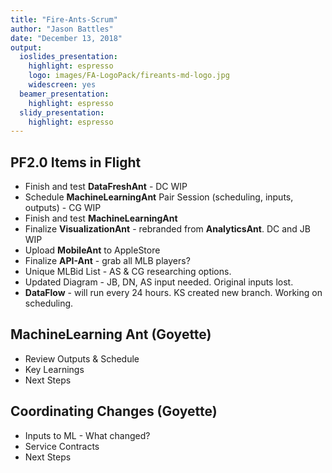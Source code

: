 ```yaml
---
title: "Fire-Ants-Scrum"
author: "Jason Battles"
date: "December 13, 2018"
output:
  ioslides_presentation:
    highlight: espresso
    logo: images/FA-LogoPack/fireants-md-logo.jpg
    widescreen: yes
  beamer_presentation:
    highlight: espresso
  slidy_presentation:
    highlight: espresso
---
```

## PF2.0 Items in Flight
* Finish and test **DataFreshAnt** - DC WIP
* Schedule **MachineLearningAnt** Pair Session (scheduling, inputs, outputs) - CG WIP
* Finish and test **MachineLearningAnt** 
* Finalize **VisualizationAnt** - rebranded from **AnalyticsAnt**.  DC and JB WIP
* Upload **MobileAnt** to AppleStore
* Finalize **API-Ant** - grab all MLB players?  
* Unique MLBid List - AS & CG researching options.
* Updated Diagram - JB, DN, AS input needed.  Original inputs lost.
* **DataFlow** - will run every 24 hours.  KS created new branch.  Working on scheduling.

## MachineLearning Ant (Goyette)
* Review Outputs & Schedule 
* Key Learnings
* Next Steps

## Coordinating Changes (Goyette)
* Inputs to ML - What changed?
* Service Contracts
* Next Steps
    

                  

                                
